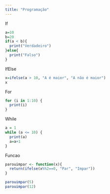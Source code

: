 ```yaml
---
title: "Programação"
---
```


If
```r
a=10
b=20
if(a < b){
  print("Verdadeiro")
}else{
  print("Falso")
}
```
IfElse
```r
x=ifelse(a > 10, "A é maior", "A não é maior")
x
```

For
```r
for (i in 1:10) {
  print(i)
}
```

While
```r
a = 1
while (a <= 10) {
  print(a)
  a=a+1
}
```
Funcao
```r
parouimpar <- function(x){
  return(ifelse(x%%2==0, "Par", "Impar"))
}

parouimpar(5)
parouimpar(12)
```























